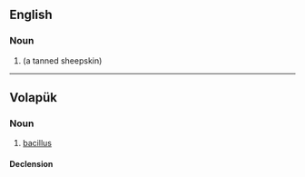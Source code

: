 ==English==

===Noun===
{{en-noun}}

# {{alternative form of|basil|nodot=yes|lang=en}} (a tanned sheepskin)

----

==Volapük==

===Noun===
{{vo-noun}}

# [[bacillus]]

====Declension====
{{vo-decl-noun}}